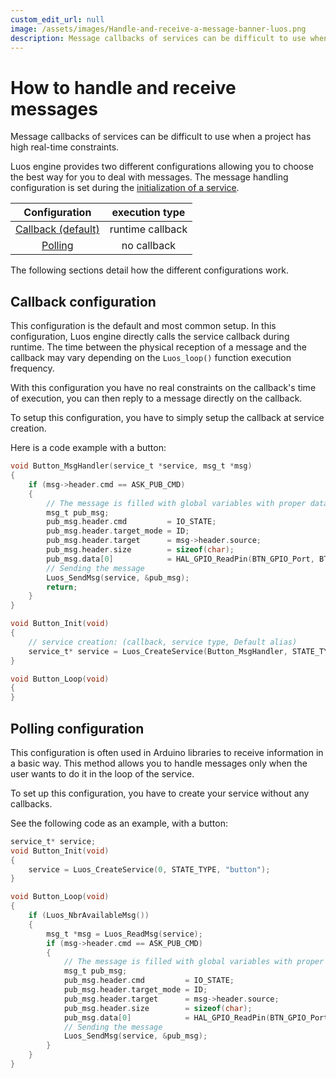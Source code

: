 ```yaml
---
custom_edit_url: null
image: /assets/images/Handle-and-receive-a-message-banner-luos.png
description: Message callbacks of services can be difficult to use when a project has high real-time constraints.
---
```


# How to handle and receive messages

Message callbacks of services can be difficult to use when a project has high real-time constraints.

Luos engine provides two different configurations allowing you to choose the best way for you to deal with messages.
The message handling configuration is set during the [initialization of a service](../services/create-services).

|                 Configuration                 |  execution type  |
| :-------------------------------------------: | :--------------: |
| [Callback (default)](#Callback-configuration) | runtime callback |
|       [Polling](#polling-configuration)       |   no callback    |

The following sections detail how the different configurations work.

## Callback configuration

This configuration is the default and most common setup. In this configuration, Luos engine directly calls the service callback during runtime. The time between the physical reception of a message and the callback may vary depending on the `Luos_loop()` function execution frequency.

With this configuration you have no real constraints on the callback's time of execution, you can then reply to a message directly on the callback.

To setup this configuration, you have to simply setup the callback at service creation.

Here is a code example with a button:

```c
void Button_MsgHandler(service_t *service, msg_t *msg)
{
    if (msg->header.cmd == ASK_PUB_CMD)
    {
        // The message is filled with global variables with proper data
        msg_t pub_msg;
        pub_msg.header.cmd         = IO_STATE;
        pub_msg.header.target_mode = ID;
        pub_msg.header.target      = msg->header.source;
        pub_msg.header.size        = sizeof(char);
        pub_msg.data[0]            = HAL_GPIO_ReadPin(BTN_GPIO_Port, BTN_Pin);
        // Sending the message
        Luos_SendMsg(service, &pub_msg);
        return;
    }
}

void Button_Init(void)
{
    // service creation: (callback, service type, Default alias)
    service_t* service = Luos_CreateService(Button_MsgHandler, STATE_TYPE, "button");
}

void Button_Loop(void)
{
}
```

## Polling configuration

This configuration is often used in Arduino libraries to receive information in a basic way. This method allows you to handle messages only when the user wants to do it in the loop of the service.

To set up this configuration, you have to create your service without any callbacks.

See the following code as an example, with a button:

```c
service_t* service;
void Button_Init(void)
{
    service = Luos_CreateService(0, STATE_TYPE, "button");
}

void Button_Loop(void)
{
    if (Luos_NbrAvailableMsg())
    {
        msg_t *msg = Luos_ReadMsg(service);
        if (msg->header.cmd == ASK_PUB_CMD)
        {
            // The message is filled with global variables with proper data
            msg_t pub_msg;
            pub_msg.header.cmd         = IO_STATE;
            pub_msg.header.target_mode = ID;
            pub_msg.header.target      = msg->header.source;
            pub_msg.header.size        = sizeof(char);
            pub_msg.data[0]            = HAL_GPIO_ReadPin(BTN_GPIO_Port, BTN_Pin);
            // Sending the message
            Luos_SendMsg(service, &pub_msg);
        }
    }
}
```
